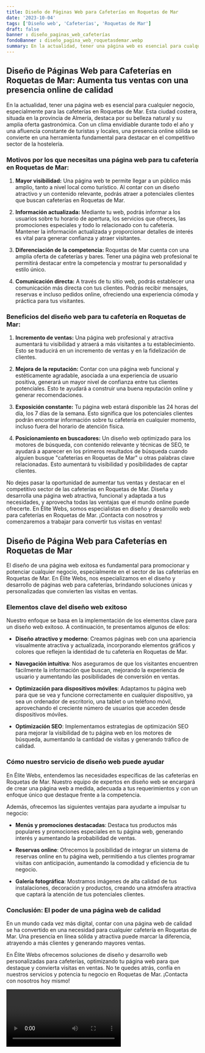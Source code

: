 ```yaml
---
title: Diseño de Páginas Web para Cafeterías en Roquetas de Mar
date: '2023-10-04'
tags: ['Diseño web', 'Cafeterías', 'Roquetas de Mar']
draft: false
banner : diseño_paginas_web_cafeterías
fondoBanner : diseño_pagina_web_roquetasdemar.webp
summary: En la actualidad, tener una página web es esencial para cualquier negocio, especialmente para las cafeterías en Roquetas de Mar. Esta ciudad costera, situada en la provincia de Almería, destaca por su belleza natural y su amplia oferta gastronómica. Con un clima envidiable durante todo el año y una afluencia constante de turistas y locales, una presencia online sólida se convierte en una herramienta fundamental para destacar en el competitivo sector de la hostelería.
---
```


## Diseño de Páginas Web para Cafeterías en Roquetas de Mar: Aumenta tus ventas con una presencia online de calidad

En la actualidad, tener una página web es esencial para cualquier negocio, especialmente para las cafeterías en Roquetas de Mar. Esta ciudad costera, situada en la provincia de Almería, destaca por su belleza natural y su amplia oferta gastronómica. Con un clima envidiable durante todo el año y una afluencia constante de turistas y locales, una presencia online sólida se convierte en una herramienta fundamental para destacar en el competitivo sector de la hostelería.

### Motivos por los que necesitas una página web para tu cafetería en Roquetas de Mar:

1. **Mayor visibilidad:** Una página web te permite llegar a un público más amplio, tanto a nivel local como turístico. Al contar con un diseño atractivo y un contenido relevante, podrás atraer a potenciales clientes que buscan cafeterías en Roquetas de Mar.

2. **Información actualizada:** Mediante tu web, podrás informar a los usuarios sobre tu horario de apertura, los servicios que ofreces, las promociones especiales y todo lo relacionado con tu cafetería. Mantener la información actualizada y proporcionar detalles de interés es vital para generar confianza y atraer visitantes.

3. **Diferenciación de la competencia:** Roquetas de Mar cuenta con una amplia oferta de cafeterías y bares. Tener una página web profesional te permitirá destacar entre la competencia y mostrar tu personalidad y estilo único.

4. **Comunicación directa:** A través de tu sitio web, podrás establecer una comunicación más directa con tus clientes. Podrás recibir mensajes, reservas e incluso pedidos online, ofreciendo una experiencia cómoda y práctica para tus visitantes.

### Beneficios del diseño web para tu cafetería en Roquetas de Mar:

1. **Incremento de ventas:** Una página web profesional y atractiva aumentará tu visibilidad y atraerá a más visitantes a tu establecimiento. Esto se traducirá en un incremento de ventas y en la fidelización de clientes.

2. **Mejora de la reputación:** Contar con una página web funcional y estéticamente agradable, asociada a una experiencia de usuario positiva, generará un mayor nivel de confianza entre tus clientes potenciales. Esto te ayudará a construir una buena reputación online y generar recomendaciones.

3. **Exposición constante:** Tu página web estará disponible las 24 horas del día, los 7 días de la semana. Esto significa que los potenciales clientes podrán encontrar información sobre tu cafetería en cualquier momento, incluso fuera del horario de atención física.

4. **Posicionamiento en buscadores:** Un diseño web optimizado para los motores de búsqueda, con contenido relevante y técnicas de SEO, te ayudará a aparecer en los primeros resultados de búsqueda cuando alguien busque "cafeterías en Roquetas de Mar" u otras palabras clave relacionadas. Esto aumentará tu visibilidad y posibilidades de captar clientes.

No dejes pasar la oportunidad de aumentar tus ventas y destacar en el competitivo sector de las cafeterías en Roquetas de Mar. Diseña y desarrolla una página web atractiva, funcional y adaptada a tus necesidades, y aprovecha todas las ventajas que el mundo online puede ofrecerte. En Élite Webs, somos especialistas en diseño y desarrollo web para cafeterías en Roquetas de Mar. ¡Contacta con nosotros y comenzaremos a trabajar para convertir tus visitas en ventas!

<GifSeo />

<Cta />

## Diseño de Página Web para Cafeterías en Roquetas de Mar

El diseño de una página web exitosa es fundamental para promocionar y potenciar cualquier negocio, especialmente en el sector de las cafeterías en Roquetas de Mar. En Élite Webs, nos especializamos en el diseño y desarrollo de páginas web para cafeterías, brindando soluciones únicas y personalizadas que convierten las visitas en ventas.

### Elementos clave del diseño web exitoso

Nuestro enfoque se basa en la implementación de los elementos clave para un diseño web exitoso. A continuación, te presentamos algunos de ellos:

- **Diseño atractivo y moderno**: Creamos páginas web con una apariencia visualmente atractiva y actualizada, incorporando elementos gráficos y colores que reflejen la identidad de tu cafetería en Roquetas de Mar.

- **Navegación intuitiva**: Nos aseguramos de que los visitantes encuentren fácilmente la información que buscan, mejorando la experiencia de usuario y aumentando las posibilidades de conversión en ventas.

- **Optimización para dispositivos móviles**: Adaptamos tu página web para que se vea y funcione correctamente en cualquier dispositivo, ya sea un ordenador de escritorio, una tablet o un teléfono móvil, aprovechando el creciente número de usuarios que acceden desde dispositivos móviles.

- **Optimización SEO**: Implementamos estrategias de optimización SEO para mejorar la visibilidad de tu página web en los motores de búsqueda, aumentando la cantidad de visitas y generando tráfico de calidad.

### Cómo nuestro servicio de diseño web puede ayudar

En Élite Webs, entendemos las necesidades específicas de las cafeterías en Roquetas de Mar. Nuestro equipo de expertos en diseño web se encargará de crear una página web a medida, adecuada a tus requerimientos y con un enfoque único que destaque frente a la competencia.

Además, ofrecemos las siguientes ventajas para ayudarte a impulsar tu negocio:

- **Menús y promociones destacadas**: Destaca tus productos más populares y promociones especiales en tu página web, generando interés y aumentando la probabilidad de ventas.

- **Reservas online**: Ofrecemos la posibilidad de integrar un sistema de reservas online en tu página web, permitiendo a tus clientes programar visitas con anticipación, aumentando la comodidad y eficiencia de tu negocio.

- **Galería fotográfica**: Mostramos imágenes de alta calidad de tus instalaciones, decoración y productos, creando una atmósfera atractiva que captará la atención de tus potenciales clientes.

### Conclusión: El poder de una página web de calidad

En un mundo cada vez más digital, contar con una página web de calidad se ha convertido en una necesidad para cualquier cafetería en Roquetas de Mar. Una presencia en línea sólida y atractiva puede marcar la diferencia, atrayendo a más clientes y generando mayores ventas.

En Élite Webs ofrecemos soluciones de diseño y desarrollo web personalizadas para cafeterías, optimizando tu página web para que destaque y convierta visitas en ventas. No te quedes atrás, confía en nuestros servicios y potencia tu negocio en Roquetas de Mar. ¡Contacta con nosotros hoy mismo!

<Video />

<CtaBot job='Cafeterías' city='Roquetas de Mar'/>

<Gmaps query='Roquetas de Mar+españa+maps' />